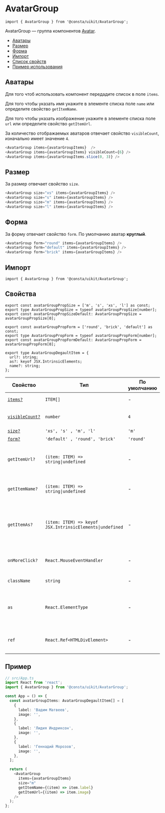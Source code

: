 
<!--info
description: Аватарка. Изображение пользователя.
-->

# AvatarGroup

```tsx
import { AvatarGroup } from '@consta/uikit/AvatarGroup';
```

AvatarGroup — группа компонентов [Avatar](?path=/docs/components-avatar--playground).

- [Аватары](#аватары)
- [Размер](#размер)
- [Форма](#форма)
- [Импорт](#импорт)
- [Список свойств](#свойства)
- [Пример использования](#пример)

## Аватары

Для того чтоб использовать компонент передадите список в поле `items`.

Для того чтобы указать имя укажите в элементе списка поле `name` или определите свойство
`getItemName`.

Для того чтобы указать изображение укажите в элементе списка поле `url` или определите свойство
`getItemUrl`.

За количество отображаемых аватаров отвечает свойство `visibleCount`, изначально имеет значение `4`.

```ts
<AvatarGroup items={avatarGroupItems}  />
<AvatarGroup items={avatarGroupItems} visibleCount={6} />
<AvatarGroup items={avatarGroupItems.slice(0, 3)} />
```

<AvatarGroupExampleCount />

## Размер

За размер отвечает свойство `size`.

```ts
<AvatarGroup size="xs" items={avatarGroupItems} />
<AvatarGroup size="s" items={avatarGroupItems} />
<AvatarGroup size="m" items={avatarGroupItems} />
<AvatarGroup size="l" items={avatarGroupItems} />
```

<AvatarGroupExampleSize />

## Форма

За форму отвечает свойство `form`. По умолчанию аватар **круглый**.

```ts
<AvatarGroup form="round" items={avatarGroupItems} />
<AvatarGroup form="default" items={avatarGroupItems} />
<AvatarGroup form="brick" items={avatarGroupItems} />
```

<AvatarGroupExampleForm />

## Импорт

```tsx
import { AvatarGroup } from '@consta/uikit/AvatarGroup';
```

## Свойства

```tsx
export const avatarGroupPropSize = ['m', 's', 'xs', 'l'] as const;
export type AvatarGroupPropSize = typeof avatarGroupPropSize[number];
export const avatarGroupPropSizeDefault: AvatarGroupPropSize = avatarGroupPropSize[0];

export const avatarGroupPropForm = ['round', 'brick', 'default'] as const;
export type AvatarGroupPropForm = typeof avatarGroupPropForm[number];
export const avatarGroupPropFormDefault: AvatarGroupPropForm = avatarGroupPropForm[0];

export type AvatarGroupDegaultItem = {
  url?: string;
  as?: keyof JSX.IntrinsicElements;
  name?: string;
};
```

| Свойство                    | Тип                                                                         | По умолчанию | Описание                                                                       |
| --------------------------- | --------------------------------------------------------------------------- | ------------ | ------------------------------------------------------------------------------ |
| [`items?`](#аватары)        | `ITEM[]`                                                                    | -            | Список элементов                                                               |
| [`visibleCount?`](#аватары) | `number`                                                                    | `4`          | количество отображаемых элементов                                              |
| [`size?`](#размер)          | `'xs', 's' , 'm', 'l'`                                                      | `'m'`        | Размер аватара                                                                 |
| [`form?`](#форма)           | `'default' , 'round', 'brick'`                                              | `'round'`    | Форма аватара                                                                  |
| `getItemUrl?`               | `(item: ITEM) => string`<code>&#124;</code>`undefined`                      | -            | Результат функции используется в качестве изображения.                         |
| `getItemName?`              | `(item: ITEM) => string`<code>&#124;</code>`undefined`                      | -            | Результат функции используется в качестве имени.                               |
| `getItemAs?`                | `(item: ITEM) => keyof JSX.IntrinsicElements`<code>&#124;</code>`undefined` | -            | Результат функции возвращает то, каким образом будет отрисовываться пункт меню |
| `onMoreClick?`              | `React.MouseEventHandler`                                                   | -            | Событие обрабатываемое на клик на кнопку "больше"                              |
| `className`                 | `string`                                                                    | -            | Дополнительный CSS-класс                                                       |
| `as`                        | `React.ElementType`                                                         | -            | HTML-тег, в виде которого этот компонент будет представлен в DOM               |
| `ref`                       | `React.Ref<HTMLDivElement>`                                                 | -            | Ссылка на корневой DOM-элемент этого компонента                                |

## Пример

```ts
// src/App.ts
import React from 'react';
import { AvatarGroup } from '@consta/uikit/AvatarGroup';

const App = () => {
  const avatarGroupItems: AvatarGroupDegaultItem[] = [
    {
      label: 'Вадим Матвеев',
      image: '',
    },
    {
      label: 'Лидия Индриксон',
      image: '',
    },
    {
      label: 'Геннадий Морозов',
      image: '',
    },
  ];

  return (
    <AvatarGroup
      items={avatarGroupItems}
      size="m"
      getItemName={(item) => item.label}
      getItemUrl={(item) => item.image}
    />
  );
};
```
